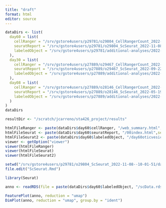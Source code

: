 ```yaml
---
title: "draft"
format: html
editor: source
---
```


```r
dataDirs <- list(
  day60 = list(
    cellRanger = "/srv/gstore4users/p29781/o29804_CellRangerCount_2022-11-04--11-20-44/day60oticdiff_Library_418886_1",
    seuratReport = "/srv/gstore4users/p29781/o29804_ScSeurat_2022-11-08--10-01-51/day60oticdiff_Library_418886_1_SCReport",
    labeledObject = "/srv/gstore4users/p29781/additional-analyses/2022-11-28-relabel-day60"
  ),
  day30 = list(
    cellRanger = "/srv/gstore4users/p27889/o29467_CellRangerCount_2022-09-16--09-26-33/day30oticvesicle_Library_412321",
    seuratReport = "/srv/gstore4users/p27889/o29467_ScSeurat_2022-09-22--15-04-32/day30oticvesicle_Library_412321_SCReport",
    labeledObject = "/srv/gstore4users/p27889/additional-analyses/2022-10-04-relabel-day30oticvesicle"
  ),
  day08 = list(
    cellRanger = "/srv/gstore4users/p27889/o28146_CellRangerCount_2022-07-11--09-59-01/placodeday8test1",
    seuratReport = "/srv/gstore4users/p27889/o28146_ScSeurat_2022-05-19--11-14-04/placodeday8test1_SCReport",
    labeledObject = "/srv/gstore4users/p27889/additional-analyses/2022-08-19-Seurat-relabeled"
  )
)
dataDirs

resultDir <- "/scratch/jcarreno/sta426_project/results"
```


```r
htmlFileRanger <- paste(dataDirs$day60$cellRanger, "/web_summary.html",sep = "")
htmlFileSeurat <- paste(dataDirs$day60$seuratReport, "/00index.html",sep = "")
htmlFileSeurat2 <- paste(dataDirs$day60$labeledObject, "/day60oticvesicle-ScSeurat.html",sep = "")
viewer <- getOption("viewer")
viewer(htmlFileRanger)
viewer(htmlFileSeurat)
viewer(htmlFileSeurat2)
```

```r
setwd("/srv/gstore4users/p29781/o29804_ScSeurat_2022-11-08--10-01-51/day60oticdiff_Library_418886_1_SCReport")
file.edit("ScSeurat.Rmd")
```



```r
library(Seurat)

anno <- readRDS(file = paste(dataDirs$day60$labeledObject, "/scData.rds",sep = ""))
```

```r
FeaturePlot(anno, reduction = "umap")
DimPlot(anno, reduction = "umap", group.by = "ident")
```

